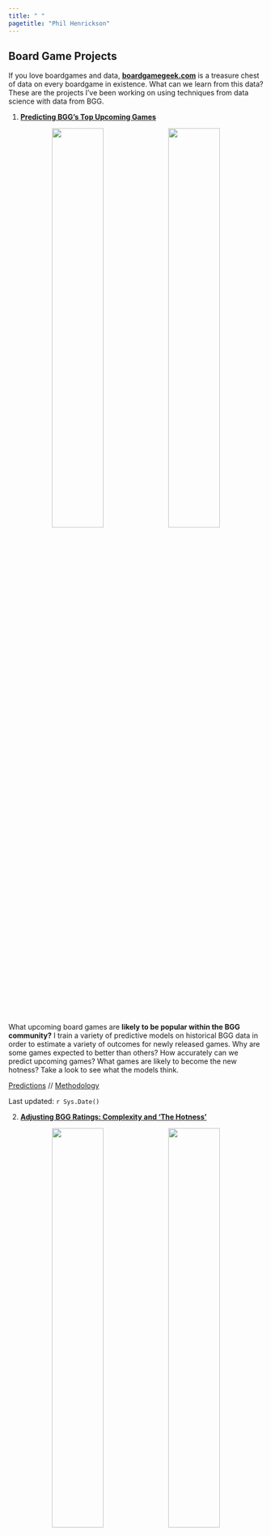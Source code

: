 ```yaml
---
title: " "
pagetitle: "Phil Henrickson"
---
```


## Board Game Projects {-}

If you love boardgames and data, [**boardgamegeek.com**](https://boardgamegeek.com) is a treasure chest of data on every boardgame in existence. What can we learn from this data? These are the projects I've been working on using techniques from data science with data from BGG.

1. [**Predicting BGG's Top Upcoming Games**](https://phenrickson.github.io/bgg_reports/predicting_bgg_outcomes.html)

<center>

![](/Users/Phil/Documents/projects/data-analysis-paralysis/images/predicting_games.png){width=45%} ![](/Users/Phil/Documents/projects/data-analysis-paralysis/images/outcome_coefs.png){width=45%}

</center>

What upcoming board games are **likely to be popular within the BGG community?** I train a variety of predictive models on historical BGG data in order to estimate a variety of outcomes for newly released games. Why are some games expected to better than others? How accurately can we predict upcoming games? What games are likely to become the new hotness? Take a look to see what the models think.

[Predictions](https://phenrickson.github.io/bgg_reports/upcoming_games_tables.html) // [Methodology](https://phenrickson.github.io/bgg_reports/predicting_bgg_outcomes.html)

Last updated: `r Sys.Date()`

2. [**Adjusting BGG Ratings: Complexity and 'The Hotness'**](https://phenrickson.github.io/bgg_reports/adjusting_bgg_ratings.html)

<center>

![](/Users/Phil/Documents/projects/data-analysis-paralysis/images/averages_and_usersrated.png){width=45%} ![](/Users/Phil/Documents/projects/data-analysis-paralysis/images/hotness_adjusted.png){width=45%}

</center>

I use a variety techniques to make adjustments to the Geek rating on boardgamegeek.First, I compute **Complexity-Adjusted Ratings** in order to identify which games get the most bang for their complexity buck. I am not the first to develop the method for computing these ratings, which is a very simple statistical model, but I do use that method to keep a list of up-to-date complexity ratings based on my latest pull of games from BGG. Second, I amend the formula for the geek rating to place a greater weight on the popularity of the game, which I have found can mitigate a tendency of the geek ratings to skew towards the 'the hotness'.

[Rankings](https://phenrickson.github.io/bgg_reports/adjusted_ratings_table.html) // [Methodology](https://phenrickson.github.io/bgg_reports/adjusting_bgg_ratings.html)

3. [**Predicting User Collections, or How to Create an Artificial Shut Up and Sit Down**]()

![](/Users/Phil/Documents/projects/data-analysis-paralysis/images/user_separation.png){width=45%} ![](/Users/Phil/Documents/projects/data-analysis-paralysis/images/user_predictions_table.png){width=45%}

"What upcoming games should I check out?"

Rather than trying to predict how the boardgamegeek community will rate a game, I train models at the individual user level to predict whether someone will be likely to add an upcoming game to their collection. This started as a project to [train a model to identify games for myself](https://phenrickson.github.io/bgg_reports/mrbananagrabber_2020.html), but then I realized that this could be extended to anyone with a boardgamegeek account and a decent number of games in their collection. 

I've run this analysis for a few prominent reviewers to see what upcoming games they're most likely to be interested in:

[Watch It Played](https://phenrickson.github.io/bgg_reports/Watch_It_Played_2020.html)

[Mark Bigney (So Very Wrong About Games)](https://phenrickson.github.io/bgg_reports/Gyges_2020.html)

[Richard Ham (rahdo)](https://phenrickson.github.io/bgg_reports/rahdo_2020.html)

[Quinns (Shut Up and Sit Down, though his data is a bit out of date)](https://phenrickson.github.io/bgg_reports/Quinns_2020.html)

[Zee Garcia (The Dice Tower)](https://phenrickson.github.io/bgg_reports/ZeeGarcia_2020.html)

[me](https://phenrickson.github.io/bgg_reports/mrbananagrabber_2020.html)

[my brother](https://phenrickson.github.io/bgg_reports/GOBbluth89_2020.html)

4. [**Finding Boardgame "Neighbors"**]()

